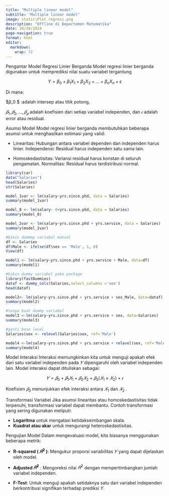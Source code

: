 ```yaml
---
title: "Multiple linear model"
subtitle: "Multiple linear model"
image: static\Plot regresi.png
description: "Offline di Departemen Matematika"
date: 10/28/2024
page-navigation: true
format: html
editor: 
  markdown: 
    wrap: 72
---
```


Pengantar Model Regresi Linier Berganda Model regresi linier berganda digunakan untuk memprediksi nilai suatu variabel tergantung

$$Y = \beta_0 + \beta_1 X_1 + \beta_2 X_2 + \dots + \beta_n X_n + \epsilon$$

Di mana:

$𝛽_0 $ :adalah intersep atau titik potong, 

$𝛽_1,𝛽_2,\dots,𝛽_𝑝$ adalah koefisien dari setiap variabel independen, dan $𝜖$ adalah error atau residual.

Asumsi Model Model regresi linier berganda membutuhkan beberapa asumsi untuk menghasilkan estimasi yang valid:

- Linearitas: Hubungan antara variabel dependen dan independen harus linier. Independensi: Residual harus independen satu sama lain.

- Homoskedastisitas: Variansi residual harus konstan di seluruh pengamatan. Normalitas: Residual harus terdistribusi normal.

```r
library(car)
data("Salaries")
head(Salaries)
str(Salaries)

model_1var <- lm(salary~yrs.since.phd, data = Salaries) 
summary(model_1var)

model_0 <- lm(salary~ 0+yrs.since.phd, data = Salaries)
summary(model_0)

model_2var <- lm(salary~yrs.since.phd + yrs.service, data = Salaries) 
summary(model_2var)
```


```r
#bikin dummmy variabel manual
df <- Salaries
df$Male <- ifelse(df$sex == 'Male', 1, 0) 
View(df)

model1 <- lm(salary~yrs.since.phd + yrs.service + Male, data=df)
summary(model1)

#bikin dummy variabel pake package
library(fastDummies)
dataf <- dummy_cols(Salaries,select_columns ='sex')
head(dataf)

model2<- lm(salary~yrs.since.phd + yrs.service + sex_Male, data=dataf)
summary(model2)

#tanpa buat dummy variabel
model3 <-lm(salary~yrs.since.phd + yrs.service + sex, data=Salaries)
summary(model3)

#ganti base level
Salaries$sex <- relevel(Salaries$sex, ref='Male')

model4 <-lm(salary~yrs.since.phd + yrs.service + relevel(sex, ref='Male'), data=Salaries)
summary(model4)
```
Model Interaksi Interaksi memungkinkan kita untuk menguji apakah efek dari satu variabel independen pada $𝑌$ dipengaruhi oleh variabel independen lain. Model interaksi dapat dituliskan sebagai:

$$𝑌=𝛽_0 +𝛽_1 𝑋_1 + 𝛽_2𝑋_2 +𝛽_3(𝑋_1×𝑋_2)+𝜖$$

Koefisien $𝛽_3$ menunjukkan efek interaksi antara $𝑋_1$ dan $𝑋_2$ .

Transformasi Variabel Jika asumsi linearitas atau homoskedastisitas tidak terpenuhi, transformasi variabel dapat membantu. Contoh transformasi yang sering digunakan meliputi:

- **Logaritma** untuk mengatasi ketidakseimbangan skala. 
- **Kuadrat atau akar** untuk mengurangi heteroskedastisitas.

Pengujian Model Dalam mengevaluasi model, kita biasanya menggunakan beberapa metrik:

- **R-squared ( $𝑅^2$ )**: Mengukur proporsi variabilitas $𝑌$ yang dapat dijelaskan oleh model. 

- **Adjusted $𝑅^2$** : Mengoreksi nilai $𝑅^2$ dengan mempertimbangkan jumlah variabel independen. 

- **F-Test**: Untuk menguji apakah setidaknya satu dari variabel independen berkontribusi signifikan terhadap prediksi $Y$.
